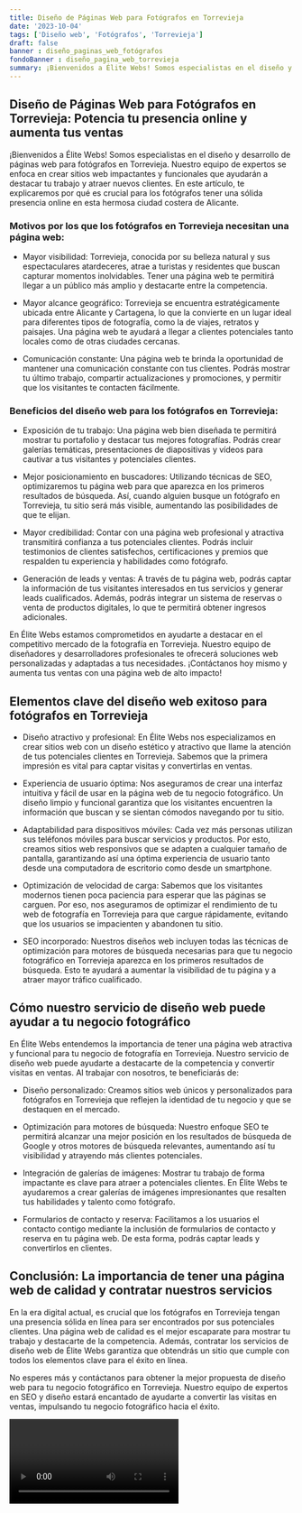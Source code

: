 ```yaml
---
title: Diseño de Páginas Web para Fotógrafos en Torrevieja
date: '2023-10-04'
tags: ['Diseño web', 'Fotógrafos', 'Torrevieja']
draft: false
banner : diseño_paginas_web_fotógrafos
fondoBanner : diseño_pagina_web_torrevieja
summary: ¡Bienvenidos a Élite Webs! Somos especialistas en el diseño y desarrollo de páginas web para fotógrafos en Torrevieja. Nuestro equipo de expertos se enfoca en crear sitios web impactantes y funcionales que ayudarán a destacar tu trabajo y atraer nuevos clientes. En este artículo, te explicaremos por qué es crucial para los fotógrafos tener una sólida presencia online en esta hermosa ciudad costera de Alicante.
---
```


## Diseño de Páginas Web para Fotógrafos en Torrevieja: Potencia tu presencia online y aumenta tus ventas

¡Bienvenidos a Élite Webs! Somos especialistas en el diseño y desarrollo de páginas web para fotógrafos en Torrevieja. Nuestro equipo de expertos se enfoca en crear sitios web impactantes y funcionales que ayudarán a destacar tu trabajo y atraer nuevos clientes. En este artículo, te explicaremos por qué es crucial para los fotógrafos tener una sólida presencia online en esta hermosa ciudad costera de Alicante.

### Motivos por los que los fotógrafos en Torrevieja necesitan una página web:

- Mayor visibilidad: Torrevieja, conocida por su belleza natural y sus espectaculares atardeceres, atrae a turistas y residentes que buscan capturar momentos inolvidables. Tener una página web te permitirá llegar a un público más amplio y destacarte entre la competencia.

- Mayor alcance geográfico: Torrevieja se encuentra estratégicamente ubicada entre Alicante y Cartagena, lo que la convierte en un lugar ideal para diferentes tipos de fotografía, como la de viajes, retratos y paisajes. Una página web te ayudará a llegar a clientes potenciales tanto locales como de otras ciudades cercanas.

- Comunicación constante: Una página web te brinda la oportunidad de mantener una comunicación constante con tus clientes. Podrás mostrar tu último trabajo, compartir actualizaciones y promociones, y permitir que los visitantes te contacten fácilmente.

### Beneficios del diseño web para los fotógrafos en Torrevieja:

- Exposición de tu trabajo: Una página web bien diseñada te permitirá mostrar tu portafolio y destacar tus mejores fotografías. Podrás crear galerías temáticas, presentaciones de diapositivas y vídeos para cautivar a tus visitantes y potenciales clientes.

- Mejor posicionamiento en buscadores: Utilizando técnicas de SEO, optimizaremos tu página web para que aparezca en los primeros resultados de búsqueda. Así, cuando alguien busque un fotógrafo en Torrevieja, tu sitio será más visible, aumentando las posibilidades de que te elijan.

- Mayor credibilidad: Contar con una página web profesional y atractiva transmitirá confianza a tus potenciales clientes. Podrás incluir testimonios de clientes satisfechos, certificaciones y premios que respalden tu experiencia y habilidades como fotógrafo.

- Generación de leads y ventas: A través de tu página web, podrás captar la información de tus visitantes interesados en tus servicios y generar leads cualificados. Además, podrás integrar un sistema de reservas o venta de productos digitales, lo que te permitirá obtener ingresos adicionales.

En Élite Webs estamos comprometidos en ayudarte a destacar en el competitivo mercado de la fotografía en Torrevieja. Nuestro equipo de diseñadores y desarrolladores profesionales te ofrecerá soluciones web personalizadas y adaptadas a tus necesidades. ¡Contáctanos hoy mismo y aumenta tus ventas con una página web de alto impacto!

<GifSeo />

<Cta />

## Elementos clave del diseño web exitoso para fotógrafos en Torrevieja

- Diseño atractivo y profesional: En Élite Webs nos especializamos en crear sitios web con un diseño estético y atractivo que llame la atención de tus potenciales clientes en Torrevieja. Sabemos que la primera impresión es vital para captar visitas y convertirlas en ventas.

- Experiencia de usuario óptima: Nos aseguramos de crear una interfaz intuitiva y fácil de usar en la página web de tu negocio fotográfico. Un diseño limpio y funcional garantiza que los visitantes encuentren la información que buscan y se sientan cómodos navegando por tu sitio.

- Adaptabilidad para dispositivos móviles: Cada vez más personas utilizan sus teléfonos móviles para buscar servicios y productos. Por esto, creamos sitios web responsivos que se adapten a cualquier tamaño de pantalla, garantizando así una óptima experiencia de usuario tanto desde una computadora de escritorio como desde un smartphone.

- Optimización de velocidad de carga: Sabemos que los visitantes modernos tienen poca paciencia para esperar que las páginas se carguen. Por eso, nos aseguramos de optimizar el rendimiento de tu web de fotografía en Torrevieja para que cargue rápidamente, evitando que los usuarios se impacienten y abandonen tu sitio.

- SEO incorporado: Nuestros diseños web incluyen todas las técnicas de optimización para motores de búsqueda necesarias para que tu negocio fotográfico en Torrevieja aparezca en los primeros resultados de búsqueda. Esto te ayudará a aumentar la visibilidad de tu página y a atraer mayor tráfico cualificado.

## Cómo nuestro servicio de diseño web puede ayudar a tu negocio fotográfico

En Élite Webs entendemos la importancia de tener una página web atractiva y funcional para tu negocio de fotografía en Torrevieja. Nuestro servicio de diseño web puede ayudarte a destacarte de la competencia y convertir visitas en ventas. Al trabajar con nosotros, te beneficiarás de:

- Diseño personalizado: Creamos sitios web únicos y personalizados para fotógrafos en Torrevieja que reflejen la identidad de tu negocio y que se destaquen en el mercado.

- Optimización para motores de búsqueda: Nuestro enfoque SEO te permitirá alcanzar una mejor posición en los resultados de búsqueda de Google y otros motores de búsqueda relevantes, aumentando así tu visibilidad y atrayendo más clientes potenciales.

- Integración de galerías de imágenes: Mostrar tu trabajo de forma impactante es clave para atraer a potenciales clientes. En Élite Webs te ayudaremos a crear galerías de imágenes impresionantes que resalten tus habilidades y talento como fotógrafo.

- Formularios de contacto y reserva: Facilitamos a los usuarios el contacto contigo mediante la inclusión de formularios de contacto y reserva en tu página web. De esta forma, podrás captar leads y convertirlos en clientes.

## Conclusión: La importancia de tener una página web de calidad y contratar nuestros servicios

En la era digital actual, es crucial que los fotógrafos en Torrevieja tengan una presencia sólida en línea para ser encontrados por sus potenciales clientes. Una página web de calidad es el mejor escaparate para mostrar tu trabajo y destacarte de la competencia. Además, contratar los servicios de diseño web de Élite Webs garantiza que obtendrás un sitio que cumple con todos los elementos clave para el éxito en línea.

No esperes más y contáctanos para obtener la mejor propuesta de diseño web para tu negocio fotográfico en Torrevieja. Nuestro equipo de expertos en SEO y diseño estará encantado de ayudarte a convertir las visitas en ventas, impulsando tu negocio fotográfico hacia el éxito.

<Video />

<CtaBot job='Fotógrafos' city='Torrevieja'/>

<Gmaps query='Torrevieja+españa+maps' />